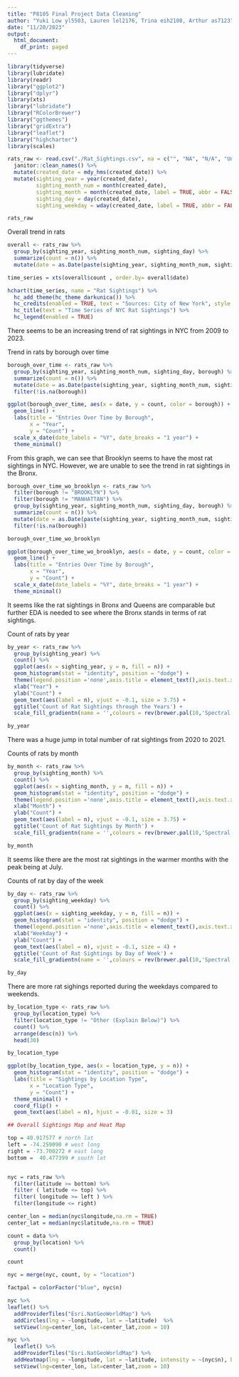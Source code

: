 ```yaml
---
title: "P8105 Final Project Data Cleaning"
author: "Yuki Low yl5503, Lauren lel2176, Trina eih2108, Arthur as7123"
date: "11/20/2023"
output:
  html_document:
    df_print: paged
---
```


```r
library(tidyverse)
library(lubridate)
library(readr) 
library("ggplot2") 
library("dplyr")
library(xts)
library("lubridate")
library("RColorBrewer")
library("ggthemes")
library("gridExtra")
library("leaflet")
library("highcharter")
library(scales)
```

```r
rats_raw <- read.csv("./Rat_Sightings.csv", na = c("", "NA", "N/A", "Unspecified")) %>%
  janitor::clean_names() %>% 
  mutate(created_date = mdy_hms(created_date)) %>%
  mutate(sighting_year = year(created_date),
         sighting_month_num = month(created_date),
         sighting_month = month(created_date, label = TRUE, abbr = FALSE),
         sighting_day = day(created_date),
         sighting_weekday = wday(created_date, label = TRUE, abbr = FALSE)) 

rats_raw

```

Overall trend in rats 
```r
overall <- rats_raw %>% 
  group_by(sighting_year, sighting_month_num, sighting_day) %>% 
  summarize(count = n()) %>% 
  mutate(date = as.Date(paste(sighting_year, sighting_month_num, sighting_day, sep = "-")))

time_series = xts(overall$count , order.by= overall$date)

hchart(time_series, name = "Rat Sightings") %>% 
  hc_add_theme(hc_theme_darkunica()) %>%
  hc_credits(enabled = TRUE, text = "Sources: City of New York", style = list(fontSize = "12px")) %>%
  hc_title(text = "Time Series of NYC Rat Sightings") %>%
  hc_legend(enabled = TRUE)
```

There seems to be an increasing trend of rat sightings in NYC from 2009 to 2023. 

Trend in rats by borough over time 
```r
borough_over_time <- rats_raw %>% 
  group_by(sighting_year, sighting_month_num, sighting_day, borough) %>% 
  summarize(count = n()) %>% 
  mutate(date = as.Date(paste(sighting_year, sighting_month_num, sighting_day, sep = "-"))) %>% 
  filter(!is.na(borough))

ggplot(borough_over_time, aes(x = date, y = count, color = borough)) +
  geom_line() +
  labs(title = "Entries Over Time by Borough",
       x = "Year",
       y = "Count") +
  scale_x_date(date_labels = "%Y", date_breaks = "1 year") +
  theme_minimal()
```
From this graph, we can see that Brooklyn seems to have the most rat sightings in NYC. However, we are unable to see the trend in rat sightings in the Bronx. 


```r
borough_over_time_wo_brooklyn <- rats_raw %>% 
  filter(borough != "BROOKLYN") %>% 
  filter(borough != "MANHATTAN") %>% 
  group_by(sighting_year, sighting_month_num, sighting_day, borough) %>% 
  summarize(count = n()) %>% 
  mutate(date = as.Date(paste(sighting_year, sighting_month_num, sighting_day, sep = "-"))) %>% 
  filter(!is.na(borough))

borough_over_time_wo_brooklyn

ggplot(borough_over_time_wo_brooklyn, aes(x = date, y = count, color = borough)) +
  geom_line() +
  labs(title = "Entries Over Time by Borough",
       x = "Year",
       y = "Count") +
  scale_x_date(date_labels = "%Y", date_breaks = "1 year") +
  theme_minimal()
```
It seems like the rat sightings in Bronx and Queens are comparable but further EDA is needed to see where the Bronx stands in terms of rat sightings. 

Count of rats by year 
```r
by_year <- rats_raw %>% 
  group_by(sighting_year) %>% 
  count() %>% 
  ggplot(aes(x = sighting_year, y = n, fill = n)) + 
  geom_histogram(stat = "identity", position = "dodge") +
  theme(legend.position ='none',axis.title = element_text(),axis.text.x = element_text(size = 12)) +
  xlab("Year") + 
  ylab("Count") +
  geom_text(aes(label = n), vjust = -0.1, size = 3.75) +
  ggtitle('Count of Rat Sightings through the Years') + 
  scale_fill_gradientn(name = '',colours = rev(brewer.pal(10,'Spectral'))) 

by_year
```
There was a huge jump in total number of rat sightings from 2020 to 2021. 

Counts of rats by month 
```r
by_month <- rats_raw %>% 
  group_by(sighting_month) %>% 
  count() %>% 
  ggplot(aes(x = sighting_month, y = n, fill = n)) + 
  geom_histogram(stat = "identity", position = "dodge") +
  theme(legend.position ='none',axis.title = element_text(),axis.text.x = element_text(size = 9)) +
  xlab("Month") + 
  ylab("Count") +
  geom_text(aes(label = n), vjust = -0.1, size = 3.75) +
  ggtitle('Count of Rat Sightings by Month') + 
  scale_fill_gradientn(name = '',colours = rev(brewer.pal(10,'Spectral'))) 

by_month
```
It seems like there are the most rat sightings in the warmer months with the peak being at July. 

Counts of rat by day of the week 
```r
by_day <- rats_raw %>% 
  group_by(sighting_weekday) %>% 
  count() %>% 
  ggplot(aes(x = sighting_weekday, y = n, fill = n)) + 
  geom_histogram(stat = "identity", position = "dodge") +
  theme(legend.position ='none',axis.title = element_text(),axis.text.x = element_text(size = 12)) +
  xlab("Weekday") + 
  ylab("Count") +
  geom_text(aes(label = n), vjust = -0.1, size = 4) +
  ggtitle('Count of Rat Sightings by Day of Week') + 
  scale_fill_gradientn(name = '',colours = rev(brewer.pal(10,'Spectral'))) 

by_day
```
There are more rat sighings reported during the weekdays compared to weekends. 

```r
by_location_type <- rats_raw %>% 
  group_by(location_type) %>% 
  filter(location_type != "Other (Explain Below)") %>% 
  count() %>% 
  arrange(desc(n)) %>%
  head(30)

by_location_type

ggplot(by_location_type, aes(x = location_type, y = n)) +
  geom_histogram(stat = "identity", position = "dodge") +
  labs(title = "Sightings by Location Type",
       x = "Location Type",
       y = "Count") +
  theme_minimal() + 
  coord_flip() + 
  geom_text(aes(label = n), hjust = -0.01, size = 3) 

```
```r
## Overall Sightings Map and Heat Map

top = 40.917577 # north lat
left = -74.259090 # west long
right = -73.700272 # east long
bottom =  40.477399 # south lat


nyc = rats_raw %>%
  filter(latitude >= bottom) %>%
  filter ( latitude <= top) %>%
  filter( longitude >= left ) %>%
  filter(longitude <= right)

center_lon = median(nyc$longitude,na.rm = TRUE)
center_lat = median(nyc$latitude,na.rm = TRUE)

count = data %>%
  group_by(location) %>%
  count()

count 

nyc = merge(nyc, count, by = "location")

factpal = colorFactor("blue", nyc$n)

nyc %>%
leaflet() %>% 
  addProviderTiles("Esri.NatGeoWorldMap") %>%
  addCircles(lng = ~longitude, lat = ~latitude)  %>%
  setView(lng=center_lon, lat=center_lat,zoom = 10) 

nyc %>%
  leaflet() %>%
  addProviderTiles("Esri.NatGeoWorldMap") %>%
  addHeatmap(lng = ~longitude, lat = ~latitude, intensity = ~(nyc$n), blur = 20, max = 0.05, radius = 15) %>%
  setView(lng=center_lon, lat=center_lat,zoom = 10)

```
